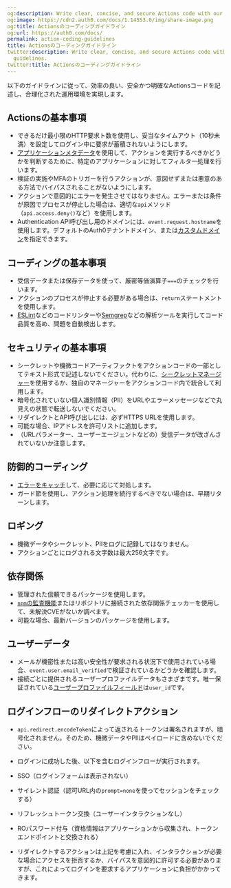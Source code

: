 ```yaml
---
og:description: Write clear, concise, and secure Actions code with our coding guidelines.
og:image: https://cdn2.auth0.com/docs/1.14553.0/img/share-image.png
og:title: Actionsのコーディングガイドライン
og:url: https://auth0.com/docs/
permalink: action-coding-guidelines
title: Actionsのコーディングガイドライン
twitter:description: Write clear, concise, and secure Actions code with our coding
  guidelines.
twitter:title: Actionsのコーディングガイドライン
---
```


以下のガイドラインに従って、効率の良い、安全かつ明確なActionsコードを記述し、合理化された運用環境を実現します。

## Actionsの基本事項

* できるだけ最小限のHTTP要求ト数を使用し、妥当なタイムアウト（10秒未満）を設定してログイン中に要求が蓄積されないようにします。
* [アプリケーションメタデータ](/applications/configure-application-metadata)を使用して、アクションを実行するべきかどうかを判断するために、特定のアプリケーションに対してフィルター処理を行います。
* 検証の実施やMFAのトリガーを行うアクションが、意図せずまたは悪意のある方法でバイパスされることがないようにします。
* アクションで意図的にエラーを発生させてはなりません。エラーまたは条件が原因でプロセスが停止した場合は、適切な`api`メソッド（`api.access.deny()`など）を使用します。
* Authentication API呼び出し用のドメインには、`event.request.hostname`を使用します。デフォルトのAuth0テナントドメイン、または[カスタムドメイン](/custom-domains)を指定できます。

## コーディングの基本事項

* 受信データまたは保存データを使って、厳密等価演算子`===`のチェックを行います。
* アクションのプロセスが停止する必要がある場合は、`return`ステートメントを使用します。
* [ESLint](https://eslint.org)などのコードリンターや[Semgrep](https://semgrep.dev/docs/getting-started/)などの解析ツールを実行してコード品質を高め、問題を自動検出します。

## セキュリティの基本事項

* シークレットや機微コードアーティファクトをアクションコードの一部としてテキスト形式で記述しないでください。代わりに、[シークレットマネージャー](https://auth0.com/docs/customize/actions/write-your-first-action#add-a-secret)を使用するか、独自のマネージャーをアクションコード内で統合して利用します。
* 暗号化されていない個人識別情報（PII）をURLやエラーメッセージなどで丸見えの状態で転送しないでください。
* リダイレクトとAPI呼び出しには、必ずHTTPS URLを使用します。
* 可能な場合、IPアドレスを許可リストに追加します。
* （URLパラメーター、ユーザーエージェントなどの）受信データが改ざんされていないか注意します。

## 防御的コーディング

* [エラーをキャッチ](https://developer.mozilla.org/en-US/docs/Web/JavaScript/Guide/Control_flow_and_error_handling#exception_handling_statements)して、必要に応じて対処します。
* ガード節を使用し、アクション処理を続行するべきでない場合は、早期リターンします。

## ロギング

* 機微データやシークレット、PIIをログに記録してはなりません。
* アクションごとにログされる文字数は最大256文字です。

## 依存関係

* 管理された信頼できるパッケージを使用します。
* [`npm`の監査機能](https://docs.npmjs.com/cli/v6/commands/npm-audit)またはリポジトリに接続された依存関係チェッカーを使用して、未解決CVEがないか調べます。
* 可能な場合、最新バージョンのパッケージを使用します。

## ユーザーデータ

* メールが機密性または高い安全性が要求される状況下で使用されている場合、`event.user.email_verified`で検証されているかどうかを確認します。
* 接続ごとに提供されるユーザープロファイルデータもさまざまです。唯一保証されている[ユーザープロファイルフィールド](/users/user-profiles/user-profile-structure)は`user_id`です。

## ログインフローのリダイレクトアクション

* `api.redirect.encodeToken`によって返されるトークンは署名されますが、暗号化されません。そのため、機微データやPIIはペイロードに含めないでください。
* ログインに成功した後、以下を含むログインフローが実行されます。

* SSO（ログインフォームは表示されない）
* サイレント認証（認可URL内の`prompt=none`を使ってセッションをチェックする）
* リフレッシュトークン交換（ユーザーインタラクションなし）
* ROパスワード付与（資格情報はアプリケーションから収集され、トークンエンドポイントと交換される）
* リダイレクトするアクションは上記を考慮に入れ、インタラクションが必要な場合にアクセスを拒否するか、バイパスを意図的に許可する必要がありますが、これによってログインを要求するアプリケーションに負担がかかってきます。